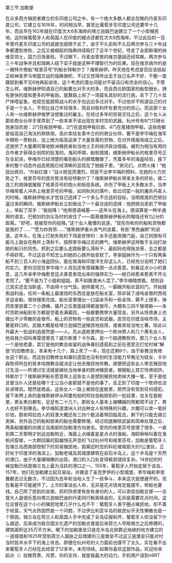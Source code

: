 

第三节 加勒堡

在众多西方殖民者建立的东印度公司之中，有一个绝大多数人都会忽略的丹麦东印度公司，它建立与1616年，时间相当早，甚至比葡萄牙东印度公司还要早十几年，而且早在162年就在印度次大6东海岸的塔兰迦姆巴迪建立了一个小型殖民地，这时候葡萄牙人和英国人在印度的据点还都在次大6西海岸。不过此后的一百年里丹麦东印度公司的成就也就限于此了，由于不久前和不久后两次参与三十年战争都遭到惨败，之后又被崛起的瑞典持续殴打了近半个世纪，夺走了全部斯堪的纳维亚领土，国力日渐衰败。不过眼下，丹麦血管里的维京基因还经常飙，两次参与三十年战争并且和瑞典人结下梁子就是这种不理智行为的后果。现在维京病作的是一艘特许商船“格里芬号”的船长特勒尔丁？维斯赫伊。昨天他在考虑是否应该挂起正和神圣罗马帝国交战的瑞典旗帜，不过又觉得传出去于自己名声不好，干脆一直跟踪到看不见6地再起进攻，这个考虑的潜台词是对不留活口有完全的信心。不管怎么样，维斯赫伊知道自己的船要比对手大的多，而且西北欧国家的船型细长，拥有更快的度和更多的甲板炮，就算路上闹了一场莫名其妙的流行病，丢下了几十具尸体喂鲨鱼，他现在能跳帮战斗的水手也远远多过对手。不过他并不知道自己的对手是一个女人，不但比自己年轻很多，而且对胜利怀有更充分的信心。而且那个女人有一伙维斯赫伊做梦没想象过的雇主。在经过多年的贸易交往之后，这个女人从那些商业伙伴手里弄到了一些本来不该出现在本时空的武器。杭州号有8门12磅长炮身加农炮：2门在船炮甲板，2门在底炮甲板后部。4门在尾楼炮甲板，这些炮都是临高自己淘汰的熟铁炮，高价卖给友善中立的的商业伙伴。要不是李华梅在海军中拥有一票粉丝，加上她为临高运来了大量急需的货物。在对外情报局成立之后，还提供了大量果阿等地欧洲殖民者和当地土王的经济政治情报。被列为相当有用的合作者才获得企划院的批准的。海风呼啸，船帆猎猎，维斯赫伊船长的格里芬号正在全前进，李梅华已经清楚的看到船头的狮鹫雕像了，凭着多年的海盗经验，接下来的整个动态作战态势图已经清晰的显现在了她脑子里。“弟兄们。点燃火绳！”她拔出佩剑，“升起红旗！”战斗短促而激烈，但是不出李华梅的预料，在她的火力优势之下，格里芬号的度优势没有给特勒尔丁？维斯赫伊船长带来太多的好处，接二连三的炮弹就摧毁了格里芬号的炮火和帆缆系统。杀伤了甲板上大多数水手。当李华梅带着人冲杀上格里芬号的甲板，如同秋风扫落叶，砍瓜切菜一般的屠杀丹麦人的时候，维斯赫伊船长才觉自己选择了一个多么不合适的目标，当明晃晃的巴顿剑逼过来的瞬间，维斯赫伊船长立刻做出了一个最合适的选择：他把佩剑丢到了甲板上，举起了双手：“我投降！”他用德语喊着――这年头在海上。德语算是一种半通用的语言。巴顿剑的剑尖及时的收住了――距离维斯赫伊船长的喉咙还有1公分的距离。“好吧，我接受你的投降。”这个女人傲慢的说道，“现在你和你的船和货物都是我的了……”“愿为你效劳……”维斯赫伊垂头丧气的说着，有些“黑色幽默”的说道。这年头，在海上打劫失败的下场是悲惨的：水手还能改换门庭，自己则很有可能马上就会在桅杆上荡秋千。按照李华梅过去的脾气，维斯赫伊这样敢于主动打劫她的船只的货色，抓到之后要么走跳板要么荡秋千，最起码也得拖龙骨，总之都是不得好死。不过这会不知怎么的她的心肠开始变软了。李家姐妹作为一个只有两条船不到三百人的小海盗团伙。能在南海和印度洋生存这么久，已经充分说明了她们的实力，更何况现在李华梅个人背后还有穿越集团一点点善意。别看这点小小的善意，这几年来李华梅愈觉这点善意表现出来的强悍实力――她已经愈来愈离不开元老院了。“要不是为了小姐和姐姐，真不如跟澳洲人混了。”李华梅暗想着。想到自己其实还去当卧底，不由得十分气馁。她拎着弯刀，一脚踢开船长室的门，开始搜索战利品，任何一条船上最值钱的东西总是放在船长室，除非装了成吨金银的西班牙运金船。很快搜索完成，船长室里搜出一口袋金币和一些金饰，算不上很多，弹药库里锁着二个小酒桶，撬开之后里面装得都是银币，大概有三四千银塔勒――本时空欧洲船到东方都是空着去满着回，一般都要携带大量现金。另外从俘虏身上也搜出不少零散的金银币。船上的货物有一些皮货和武器。皮货在印度没啥市场，主要是转口的，武器大概是给塔兰迦姆巴迪殖民地自用，或者卖给当地土著。除此以外最大一批战利品居然是――人。先从底舱里押出一个欧洲男人和几个黄毛女人，他自我介绍叫弗雷德里克？威尔斯里？卡尔森，是一个路德教牧师，那几个女人有一个是他老婆，其它是他的教会收留的战争寡妇遗孤和之前在德意志打仗时候“解放”的旧教修女，本来有十几个，路上死了一半，现在还剩6个。由于新教没有修女这个职业，而这些旧教修女和寡妇遗孤也没有别的生活能力早晚沦为妓女，卡尔森牧师所在的哥本哈根教会就决定让他去殖民地传教，顺便把这些女人带去殖民地讨生活――所谓讨生活就是嫁给当地单身的欧洲殖民者。根据船上其它俘虏招供，特勒尔丁？维斯赫伊船长愿意带上这些女人是想到殖民地卖掉大赚一笔，至于是给总督当仆人还是给哪个王公当小妾那就不是他的事了，反正到了印度一个牧师也没处讲理去。既然是商品，这些女人一路上被锁在底舱里，居然没有受到任何侵犯。接下来押上来的是维斯赫伊从阿曼抢劫的阿拉伯船掠到的一批奴隶，也关在底舱里，男女黑白都有，足足有二十几个。那些女人基本上被糟蹋的爬都爬不动了，男人也好不到哪去。李华梅知道澳洲人对白种女人有特殊的兴趣，大概可以卖一笔好价钱，那些阿拉伯人的奴隶大概还有三四个能活着带回临高去，剩下的只能去锡兰卖掉，另外自己的船和掠来的船也需要修理。经过彻底解除武装和简单处理之后，两条船缓缓的向锡兰岛南部的加勒港方向驶去。受伤的格里芬号度慢了很多，一直到第二天黎明才到达加勒附近，海面上点缀着星星点点的渔船，海鸥啾啾叫着在渔帆间穿梭，一大群回巢的狐蝠悄无声息的飞过杭州号和格里芬号。加勒是葡萄牙人在锡兰岛西南部控制下的贸易殖民地，距离旧时空的科伦坡南部大约1公里处，正好处于印度洋的海滨上。加勒老城及其城堡建筑在岩石半岛上，这个半岛是个天然的港口，由于大量珊瑚礁的出现，港口的入口处变得极其错综复杂。14世纪的时候加勒已经是锡兰岛上最为活跃的港口之一。155年，葡萄牙人开始定居于该岛，157年，他们在加勒建立起交易站，并建造了圣克罗伊的小型城堡。李华梅和李思雅都去过无数次，不过因为去年和当地人生了一些争斗，本来这次是想避开的，现在看是不可能避开了。上次的事没出人命，无非是花点钱肯定能摆平，修船也要钱。自己除了掠到的金银，抓的俘虏里有些有身份的人，可以卖给加勒总督――总督大人是很乐意向塔兰迦姆巴迪的丹麦同行勒索赎金的，无非是需要花点时间。这位总督在这个小小的殖民地里几乎什么也不干：葡萄牙人善于圈占殖民地，却不善于经营。天气炎热固然是一个问题，不过伊比利亚半岛的居民似乎天性懒散也是一个原因。锡兰岛在荷兰人和英国人手中完成了全岛征服和开，葡萄牙人却没留下什么痕迹。后来成为联合国文化遗产的加勒古堡是后来荷兰人夺取锡兰之后修建的，建筑面积达35万平方米。眼下的加勒堡垒只是在半岛北侧靠近地峡的地方建立的一道城墙和1625年受到荷兰人威胁之后增建的三座堡垒不过这三座堡垒只能对付当时技术水平下的海上攻击。即便在杭州号的火力面前也撑不了太久，实在看不出来葡萄牙人已经在此经营了12多年。未完待续。如果你喜欢这部作品，欢迎你来起点（）投推荐票、月票，你的支持，就是我最大的动力。手机用户请到n9RT

